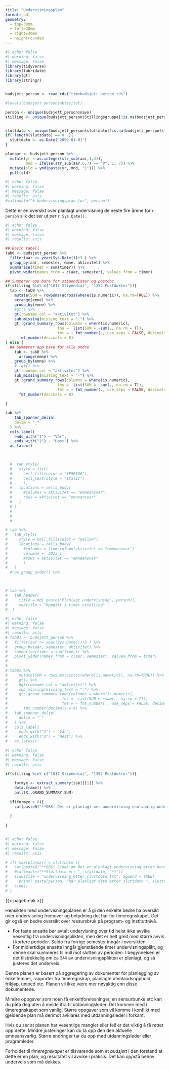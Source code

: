 ```yaml
---
title: "Undervisningsplan" 
format: pdf
geometry:
  - top=30mm
  - left=20mm
  - right=30mm
  - heightrounded
---
```



```r
#| echo: false
#| warning: false
#| message: false
library(tidyverse)
library(lubridate)
library(gt)
library(stringr)


budsjett_person <- read_rds("timebudsjett_person.rds") 

#levels(budsjett_person$aktivitet)

person <- unique(budsjett_person$navn)
stilling <- unique(budsjett_person$Stillingsgruppe[!is.na(budsjett_person$Stillingsgruppe)])


sluttdato <- unique(budsjett_person$sluttdato[!is.na(budsjett_person$sluttdato)])
if( length(sluttdato) == 0  ){
  sluttdato <- as.Date("2099-01-01")
} 

planaar <- budsjett_person %>%
  mutate(yr = as.integer(str_sub(aar,1,4)),
         mnd = ifelse(str_sub(aar,6,7) == "V", 1, 7)) %>%
  mutate(sld = ymd(paste(yr, mnd, "1"))) %>%
  pull(sld)
```

```r
#| echo: false
#| warning: false
#| message: false
#| results: asis
#cat(paste("# Undervisningsplan for", person))
```

Dette er en oversikt over planlagt undervisning de neste fire årene for `r person`  slik det ser ut per `r Sys.Date()`. 



\begingroup
\setlength{\LTleft}{0pt minus 500pt}
\setlength{\LTright}{0pt minus 500pt}
\fontsize{10pt}{12pt}\selectfont
\addtolength{\tabcolsep}{-3pt}


```r
#| echo: false
#| warning: false
#| message: false
#| results: asis

## Basic tabell
tab0 <- budsjett_person %>% 
  filter(aar <= year(Sys.Date())+3 ) %>% 
  group_by(aar, semester, emne, aktivitet) %>% 
  summarise(timer = sum(timer)) %>% 
  pivot_wider(names_from = c(aar, semester), values_from = timer) 

## Summerer opp bare for stipendiater og postdoc
if(stilling %in% c("1017 Stipendiat", "1352 Postdoktor")){
  tab <- tab0 %>% 
    mutate(SUM = rowSums(across(where(is.numeric)), na.rm=TRUE)) %>% 
    arrange(emne) %>% 
    group_by(emne) %>% 
    #gt() %>% 
    gt(rowname_col = "aktivitet") %>% 
    sub_missing(missing_text = "-") %>% 
    gt::grand_summary_rows(columns = where(is.numeric),
                       fns =  list(SUM = ~sum(., na.rm = T)),
                       fmt = ~ fmt_number(., use_seps = FALSE, decimals = 0)) %>% 
      fmt_number(decimals = 0)
} else {
  ## Summerer opp bare for alle andre
    tab <- tab0 %>% 
      arrange(emne) %>% 
    group_by(emne) %>% 
    #  gt() %>% 
    gt(rowname_col = "aktivitet") %>% 
    sub_missing(missing_text = "-") %>% 
    gt::grand_summary_rows(columns = where(is.numeric),
                       fns =  list(SUM = ~sum(., na.rm = T)),
                       fmt = ~ fmt_number(., use_seps = FALSE, decimals = 0)) %>% 
      fmt_number(decimals = 0)
  
}

tab %>% 
    tab_spanner_delim(
    delim = "_"
  ) %>% 
  cols_label(
    ends_with("1") ~ "Vår",
    ends_with("2") ~ "Høst") %>% 
  as_latex()
  


  #  tab_style(
  #   style = list(
  #     cell_fill(color = "#F9E3D6"),
  #     cell_text(style = "italic")
  #     ),
  #   locations = cells_body(
  #     #columns = aktivitet == "emneansvar",
  #     rows = aktivitet == "emneansvar"
  #   )
  # )
  # 
  # 
  # 

# tab %>% 
#   tab_style(
#     style = cell_fill(color = "yellow"),
#     locations = cells_body(
#       #columns = from_column(aktivitet == "emneansvar")
#       columns = `2023_1`
#       #rows = aktivitet == "emneansvar"
#       )
#   )
  #row_group_order() %>% 


  
# tab %>% 
#   tab_header(
#     title = md( paste("Planlagt undervisning", person)),
#     subtitle = "Oppgitt i timer uttelling"
#  )
```


```r
#| echo: false
#| warning: false
#| message: false
#| results: asis
# tab01 <- budsjett_person %>% 
#   filter(aar <= year(Sys.Date())+3 ) %>% 
#   group_by(aar, semester, aktivitet) %>% 
#   summarise(timer = sum(timer)) %>% 
#   pivot_wider(names_from = c(aar, semester), values_from = timer) 
# 
# 
# tab01 %>% 
#     mutate(SUM = rowSums(across(where(is.numeric)), na.rm=TRUE)) %>% 
#     gt() %>% 
#     #gt(rowname_col = "aktivitet") %>% 
#     sub_missing(missing_text = "-") %>% 
#     gt::grand_summary_rows(columns = where(is.numeric),
#                        fns =  list(SUM = ~sum(., na.rm = T)),
#                        fmt = ~ fmt_number(., use_seps = FALSE, decimals = 0)) %>% 
#       fmt_number(decimals = 0) %>% 
#   tab_spanner_delim(
#     delim = "_"
#   ) %>% 
#   cols_label(
#     ends_with("1") ~ "Vår",
#     ends_with("2") ~ "Høst") %>% 
#   as_latex()
```





\endgroup


```r
#| echo: false
#| warning: false
#| message: false
#| results: asis

if(stilling %in% c("1017 Stipendiat", "1352 Postdoktor")){
  
    formye <- extract_summary(tab)[[1]] %>% 
    data.frame() %>% 
    pull(X..GRAND_SUMMARY.SUM)
    
  if(formye > 0){
    cat(paste0("**OBS! Det er planlagt mer undervisning enn vanlig undervisningsplikt: ", round(formye), " timer.**" ))
    
  }
  
}



```


```r
#| echo: false
#| warning: false
#| message: false
#| results: asis

# if( max(planaar) > sluttdato ){
#   cat(paste0("**OBS! Sjekk om det er planlagt undervisning etter kontraktslutt, ", sluttdato, "**"))
#   #cat(paste("**Sluttdato er: ", sluttdato, "**"))
#   sink(file = "undervisning_etter_sluttdato.txt", append = TRUE)
#     print( paste(person, "har planlagt dato etter sluttdato ", sluttdato))
#   sink()
# }

```



{{< pagebreak >}}


Hensikten med undervisningsplanen er å gi den enkelte bedre ha oversikt over undervisning fremover og betydning det har for timeregnskapet. Det gir også en bedre oversikt over ressursbruk på program- og instituttnivå.

* For faste ansatte bør avtalt undervisning over tid helst ikke avvike vesentlig fra undervisningsplikten, men det er helt greit med større avvik i kortere perioder. Saldo fra forrige semester inngår i oversikten.
* For midlertidige ansatte inngår gjenstående timer undervisningsplikt, og denne skal summeres til null mot slutten av perioden. I begynnelsen er det tilstrekkelig om ca 3/4 av undervisningsplikten er planlagt, og så justeres det underveis. 

Denne planen er basert på aggregering av dokumenter for planlegging av enkeltemner, rapporter fra timeregnskap, planlagte utenlandsopphold, frikjøp, uniped etc. Planen vil ikke være mer nøyaktig enn disse dokumentene. 

Mindre oppgaver som noen få enkeltforelesninger, en sensurbunke etc kan du påta deg uten å melde ifra til utdanningsleder. Det kommer med i timeregnskapet som vanlig. Større oppgaver som vil komme i konflikt med gjeldende plan må derimot avklares med utdanningsleder i forkant. 

Hvis du ser at planen har vesentlige mangler eller feil er det viktig å få rettet opp dette. Mindre justeringer kan du ta opp den den aktuelle emneansvarlig. Større endringer tar du opp med utdanningsleder eller programleder. 

Forholdet til *timeregnskapet* er tilsvarende som et *budsjett* i den forstand at dette er en plan, og resultatet vil avvike i praksis. Det kan oppstå behov underveis som må dekkes. 



